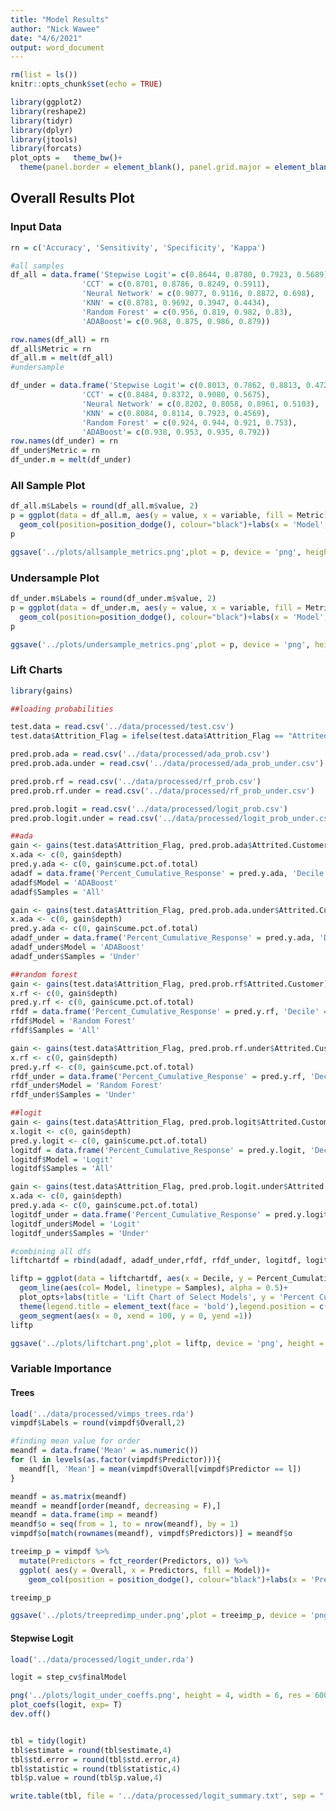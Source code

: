```yaml
---
title: "Model Results"
author: "Nick Wawee"
date: "4/6/2021"
output: word_document
---
```


```r
rm(list = ls())
knitr::opts_chunk$set(echo = TRUE)

library(ggplot2)
library(reshape2)
library(tidyr)
library(dplyr)
library(jtools)
library(forcats)
plot_opts =   theme_bw()+
  theme(panel.border = element_blank(), panel.grid.major = element_blank(), panel.grid.minor = element_blank(), axis.line = element_line(colour = "black") , axis.title.x = element_text(face='bold', size = 14), axis.title.y = element_text(face='bold', size = 14), plot.title = element_text(face='bold', size = 18, hjust=0.5))

```

## Overall Results Plot

### Input Data

```r
rn = c('Accuracy', 'Sensitivity', 'Specificity', 'Kappa')

#all samples
df_all = data.frame('Stepwise Logit'= c(0.8644, 0.8780, 0.7923, 0.5689),
                'CCT' = c(0.8701, 0.8786, 0.8249, 0.5911),
                'Neural Network' = c(0.9077, 0.9116, 0.8872, 0.698),
                'KNN' = c(0.8781, 0.9692, 0.3947, 0.4434),
                'Random Forest' = c(0.956, 0.819, 0.982, 0.83),
                'ADABoost'= c(0.968, 0.875, 0.986, 0.879))

row.names(df_all) = rn
df_all$Metric = rn
df_all.m = melt(df_all)
#undersample

df_under = data.frame('Stepwise Logit'= c(0.8013, 0.7862, 0.8813, 0.4729),
                'CCT' = c(0.8484, 0.8372, 0.9080, 0.5675),
                'Neural Network' = c(0.8202, 0.8058, 0.8961, 0.5103),
                'KNN' = c(0.8084, 0.8114, 0.7923, 0.4569),
                'Random Forest' = c(0.924, 0.944, 0.921, 0.753),
                'ADABoost'= c(0.938, 0.953, 0.935, 0.792))
row.names(df_under) = rn
df_under$Metric = rn
df_under.m = melt(df_under)
```

### All Sample Plot

```r
df_all.m$Labels = round(df_all.m$value, 2)
p = ggplot(data = df_all.m, aes(y = value, x = variable, fill = Metric))+
  geom_col(position=position_dodge(), colour="black")+labs(x = 'Model', y='Evaluation Metric', title = 'Model Performance with All Samples')+ geom_text(aes(label=Labels), position = position_dodge(width=0.9),color="white", size=4, hjust = 1.1, fontface = 'bold')+plot_opts+theme(axis.text.x = element_text(face = 'bold'), axis.text.y = element_text(face = 'bold'), legend.title = element_text(face = 'bold'))+coord_flip()+scale_fill_brewer(palette = 'Set1')+ylim(0,1)
p

ggsave('../plots/allsample_metrics.png',plot = p, device = 'png', height = 6, width = 9, units = 'in', dpi = 600)
```

### Undersample Plot

```r
df_under.m$Labels = round(df_under.m$value, 2)
p = ggplot(data = df_under.m, aes(y = value, x = variable, fill = Metric))+
  geom_col(position=position_dodge(), colour="black")+labs(x = 'Model', y='Evaluation Metric', title = 'Model Performance with Down Sampling')+ geom_text(aes(label=Labels), position = position_dodge(width=0.9),color="white", size=4, hjust = 1.1, fontface = 'bold')+plot_opts+theme(axis.text.x = element_text(face = 'bold'), axis.text.y = element_text(face = 'bold'), legend.title = element_text(face = 'bold'))+coord_flip()+scale_fill_brewer(palette = 'Set1')+ylim(0,1)
p

ggsave('../plots/undersample_metrics.png',plot = p, device = 'png', height = 6, width = 9, units = 'in', dpi = 600)

```


### Lift Charts

```r
library(gains)

##loading probabilities

test.data = read.csv('../data/processed/test.csv')
test.data$Attrition_Flag = ifelse(test.data$Attrition_Flag == "Attrited Customer",1 ,0)

pred.prob.ada = read.csv('../data/processed/ada_prob.csv')
pred.prob.ada.under = read.csv('../data/processed/ada_prob_under.csv')

pred.prob.rf = read.csv('../data/processed/rf_prob.csv')
pred.prob.rf.under = read.csv('../data/processed/rf_prob_under.csv')

pred.prob.logit = read.csv('../data/processed/logit_prob.csv')
pred.prob.logit.under = read.csv('../data/processed/logit_prob_under.csv')

##ada
gain <- gains(test.data$Attrition_Flag, pred.prob.ada$Attrited.Customer) 
x.ada <- c(0, gain$depth)
pred.y.ada <- c(0, gain$cume.pct.of.total)
adadf = data.frame('Percent_Cumulative_Response' = pred.y.ada, 'Decile' = x.ada)
adadf$Model = 'ADABoost'
adadf$Samples = 'All'

gain <- gains(test.data$Attrition_Flag, pred.prob.ada.under$Attrited.Customer) 
x.ada <- c(0, gain$depth)
pred.y.ada <- c(0, gain$cume.pct.of.total)
adadf_under = data.frame('Percent_Cumulative_Response' = pred.y.ada, 'Decile' = x.ada)
adadf_under$Model = 'ADABoost'
adadf_under$Samples = 'Under'

##random forest
gain <- gains(test.data$Attrition_Flag, pred.prob.rf$Attrited.Customer) 
x.rf <- c(0, gain$depth)
pred.y.rf <- c(0, gain$cume.pct.of.total)
rfdf = data.frame('Percent_Cumulative_Response' = pred.y.rf, 'Decile' = x.rf)
rfdf$Model = 'Random Forest'
rfdf$Samples = 'All'

gain <- gains(test.data$Attrition_Flag, pred.prob.rf.under$Attrited.Customer) 
x.rf <- c(0, gain$depth)
pred.y.rf <- c(0, gain$cume.pct.of.total)
rfdf_under = data.frame('Percent_Cumulative_Response' = pred.y.rf, 'Decile' = x.rf)
rfdf_under$Model = 'Random Forest'
rfdf_under$Samples = 'Under'

##logit
gain <- gains(test.data$Attrition_Flag, pred.prob.logit$Attrited.Customer) 
x.logit <- c(0, gain$depth)
pred.y.logit <- c(0, gain$cume.pct.of.total)
logitdf = data.frame('Percent_Cumulative_Response' = pred.y.logit, 'Decile' = x.logit)
logitdf$Model = 'Logit'
logitdf$Samples = 'All'

gain <- gains(test.data$Attrition_Flag, pred.prob.logit.under$Attrited.Customer) 
x.ada <- c(0, gain$depth)
pred.y.ada <- c(0, gain$cume.pct.of.total)
logitdf_under = data.frame('Percent_Cumulative_Response' = pred.y.logit, 'Decile' = x.logit)
logitdf_under$Model = 'Logit'
logitdf_under$Samples = 'Under'

#combining all dfs
liftchartdf = rbind(adadf, adadf_under,rfdf, rfdf_under, logitdf, logitdf_under)

liftp = ggplot(data = liftchartdf, aes(x = Decile, y = Percent_Cumulative_Response))+
  geom_line(aes(col= Model, linetype = Samples), alpha = 0.5)+
  plot_opts+labs(title = 'Lift Chart of Select Models', y = 'Percent Cumulative Response')+
  theme(legend.title = element_text(face = 'bold'),legend.position = c(0.87, 0.4))+
  geom_segment(aes(x = 0, xend = 100, y = 0, yend =1))
liftp

ggsave('../plots/liftchart.png',plot = liftp, device = 'png', height = 5, width = 6, units = 'in', dpi = 600)
```



### Variable Importance

#### Trees

```r

load('../data/processed/vimps_trees.rda')
vimpdf$Labels = round(vimpdf$Overall,2)

#finding mean value for order
meandf = data.frame('Mean' = as.numeric())
for (l in levels(as.factor(vimpdf$Predictor))){
  meandf[l, 'Mean'] = mean(vimpdf$Overall[vimpdf$Predictor == l])
}

meandf = as.matrix(meandf)
meandf = meandf[order(meandf, decreasing = F),]
meandf = data.frame(imp = meandf)
meandf$o = seq(from = 1, to = nrow(meandf), by = 1)
vimpdf$o[match(rownames(meandf), vimpdf$Predictors)] = meandf$o

treeimp_p = vimpdf %>%
  mutate(Predictors = fct_reorder(Predictors, o)) %>%
  ggplot( aes(y = Overall, x = Predictors, fill = Model))+
    geom_col(position = position_dodge(), colour="black")+labs(x = 'Predictor', y='Importance Score', title = 'Tree Predictor Importance')+ plot_opts+theme(axis.text.x = element_text(face = 'bold'), axis.text.y = element_text(face = 'bold'), legend.title = element_text(face = 'bold'), legend.position = c(0.87, 0.4))+coord_flip()

treeimp_p

ggsave('../plots/treepredimp_under.png',plot = treeimp_p, device = 'png', height = 9, width = 6, units = 'in', dpi = 600)
```


#### Stepwise Logit

```r


load('../data/processed/logit_under.rda')

logit = step_cv$finalModel

png('../plots/logit_under_coeffs.png', height = 4, width = 6, res = 600, units = 'in')
plot_coefs(logit, exp= T)
dev.off()


tbl = tidy(logit)
tbl$estimate = round(tbl$estimate,4)
tbl$std.error = round(tbl$std.error,4)
tbl$statistic = round(tbl$statistic,4)
tbl$p.value = round(tbl$p.value,4)

write.table(tbl, file = '../data/processed/logit_summary.txt', sep = ",", quote = FALSE, row.names = F)
```